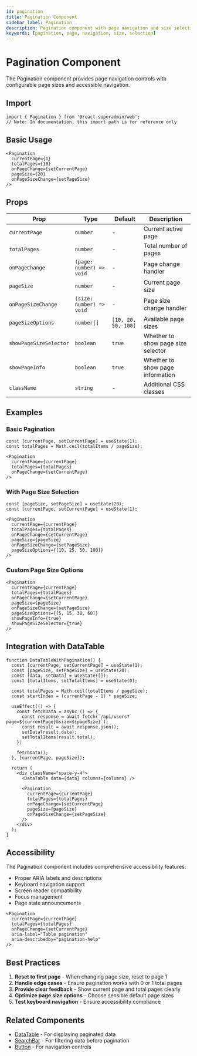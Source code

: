 ```yaml
---
id: pagination
title: Pagination Component
sidebar_label: Pagination
description: Pagination component with page navigation and size selection
keywords: [pagination, page, navigation, size, selection]
---
```


# Pagination Component

The Pagination component provides page navigation controls with configurable page sizes and accessible navigation.

## Import

```tsx
import { Pagination } from '@react-superadmin/web';
// Note: In documentation, this import path is for reference only
```

## Basic Usage

```tsx
<Pagination
  currentPage={1}
  totalPages={10}
  onPageChange={setCurrentPage}
  pageSize={20}
  onPageSizeChange={setPageSize}
/>
```

## Props

| Prop | Type | Default | Description |
|------|------|---------|-------------|
| `currentPage` | `number` | - | Current active page |
| `totalPages` | `number` | - | Total number of pages |
| `onPageChange` | `(page: number) => void` | - | Page change handler |
| `pageSize` | `number` | - | Current page size |
| `onPageSizeChange` | `(size: number) => void` | - | Page size change handler |
| `pageSizeOptions` | `number[]` | `[10, 20, 50, 100]` | Available page sizes |
| `showPageSizeSelector` | `boolean` | `true` | Whether to show page size selector |
| `showPageInfo` | `boolean` | `true` | Whether to show page information |
| `className` | `string` | - | Additional CSS classes |

## Examples

### Basic Pagination
```tsx
const [currentPage, setCurrentPage] = useState(1);
const totalPages = Math.ceil(totalItems / pageSize);

<Pagination
  currentPage={currentPage}
  totalPages={totalPages}
  onPageChange={setCurrentPage}
/>
```

### With Page Size Selection
```tsx
const [pageSize, setPageSize] = useState(20);
const [currentPage, setCurrentPage] = useState(1);

<Pagination
  currentPage={currentPage}
  totalPages={totalPages}
  onPageChange={setCurrentPage}
  pageSize={pageSize}
  onPageSizeChange={setPageSize}
  pageSizeOptions={[10, 25, 50, 100]}
/>
```

### Custom Page Size Options
```tsx
<Pagination
  currentPage={currentPage}
  totalPages={totalPages}
  onPageChange={setCurrentPage}
  pageSize={pageSize}
  onPageSizeChange={setPageSize}
  pageSizeOptions={[5, 15, 30, 60]}
  showPageInfo={true}
  showPageSizeSelector={true}
/>
```

## Integration with DataTable

```tsx
function DataTableWithPagination() {
  const [currentPage, setCurrentPage] = useState(1);
  const [pageSize, setPageSize] = useState(20);
  const [data, setData] = useState([]);
  const [totalItems, setTotalItems] = useState(0);

  const totalPages = Math.ceil(totalItems / pageSize);
  const startIndex = (currentPage - 1) * pageSize;

  useEffect(() => {
    const fetchData = async () => {
      const response = await fetch(`/api/users?page=${currentPage}&size=${pageSize}`);
      const result = await response.json();
      setData(result.data);
      setTotalItems(result.total);
    };

    fetchData();
  }, [currentPage, pageSize]);

  return (
    <div className="space-y-4">
      <DataTable data={data} columns={columns} />
      
      <Pagination
        currentPage={currentPage}
        totalPages={totalPages}
        onPageChange={setCurrentPage}
        pageSize={pageSize}
        onPageSizeChange={setPageSize}
      />
    </div>
  );
}
```

## Accessibility

The Pagination component includes comprehensive accessibility features:

- Proper ARIA labels and descriptions
- Keyboard navigation support
- Screen reader compatibility
- Focus management
- Page state announcements

```tsx
<Pagination
  currentPage={currentPage}
  totalPages={totalPages}
  onPageChange={setCurrentPage}
  aria-label="Table pagination"
  aria-describedby="pagination-help"
/>
```

## Best Practices

1. **Reset to first page** - When changing page size, reset to page 1
2. **Handle edge cases** - Ensure pagination works with 0 or 1 total pages
3. **Provide clear feedback** - Show current page and total pages clearly
4. **Optimize page size options** - Choose sensible default page sizes
5. **Test keyboard navigation** - Ensure accessibility compliance

## Related Components

- [DataTable](/docs/components/data-table) - For displaying paginated data
- [SearchBar](/docs/components/search-bar) - For filtering data before pagination
- [Button](/docs/components/button) - For navigation controls


